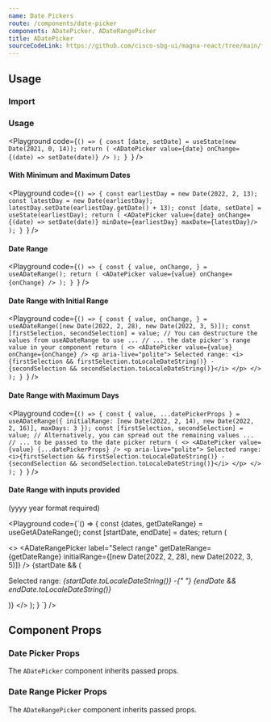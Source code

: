```yaml
---
name: Date Pickers
route: /components/date-picker
components: ADatePicker, ADateRangePicker
title: ADatePicker
sourceCodeLink: https://github.com/cisco-sbg-ui/magna-react/tree/main/framework/components/ADatePicker
---
```


## Usage

### Import

<ComponentImport components="ADatePicker, ADateRangePicker" />

### Usage

<Playground
  code={`() => {
  const [date, setDate] = useState(new Date(2021, 0, 14));
  return (
    <ADatePicker value={date} onChange={(date) => setDate(date)} />
  );
}
`}
/>

#### With Minimum and Maximum Dates

<Playground
  code={`() => {
  const earliestDay = new Date(2022, 2, 13);
  const latestDay = new Date(earliestDay);
  latestDay.setDate(earliestDay.getDate() + 13);
  const [date, setDate] = useState(earliestDay);
  return (
    <ADatePicker value={date} onChange={(date) => setDate(date)} minDate={earliestDay} maxDate={latestDay}/>
  );
}
`}
/>

#### Date Range

<Playground
  code={`() => {
  const { value, onChange, } = useADateRange();
  return (
    <ADatePicker value={value} onChange={onChange} />
  );
}
`}
/>

#### Date Range with Initial Range

<Playground
  code={`() => {
  const { value, onChange, } = useADateRange([new Date(2022, 2, 28), new Date(2022, 3, 5)]);
  const [firstSelection, secondSelection] = value;
  // You can destructure the values from useADateRange to use ...
  // ... the date picker's range value in your component
  return (
    <>
      <ADatePicker value={value} onChange={onChange} />
        <p aria-live="polite">
          Selected range: <i>{firstSelection && firstSelection.toLocaleDateString()} - {secondSelection && secondSelection.toLocaleDateString()}</i>
        </p>
    </>
  );
}
`}
/>

#### Date Range with Maximum Days

<Playground
  code={`() => {
  const { value, ...datePickerProps } = useADateRange({
    initialRange: [new Date(2022, 2, 14), new Date(2022, 2, 16)],
    maxDays: 3
  });
  const [firstSelection, secondSelection] = value;
  // Alternatively, you can spread out the remaining values ...
  // ... to be passed to the date picker
  return (
    <>
      <ADatePicker value={value} {...datePickerProps} />
      <p aria-live="polite">
        Selected range: <i>{firstSelection && firstSelection.toLocaleDateString()} - {secondSelection && secondSelection.toLocaleDateString()}</i>
      </p>
    </>
  );
}
`}
/>

#### Date Range with inputs provided

(yyyy year format required)

<Playground
  code={`() => {
  const {dates, getDateRange} = useGetADateRange();
  const [startDate, endDate] = dates;
return (

<>
  <ADateRangePicker
    label="Select range"
    getDateRange={getDateRange}
    initialRange={[new Date(2022, 2, 28), new Date(2022, 3, 5)]}
  />
  {startDate && (
    <p aria-live="polite">
      Selected range:
      <i>
        {startDate.toLocaleDateString()} -{" "}
        {endDate && endDate.toLocaleDateString()}
      </i>
    </p>
  )}
</>
); } `} />

## Component Props

### Date Picker Props

The `ADatePicker` component inherits passed props.

<Props of="ADatePicker" />

### Date Range Picker Props

The `ADateRangePicker` component inherits passed props.

<Props of="ADateRangePicker" />
